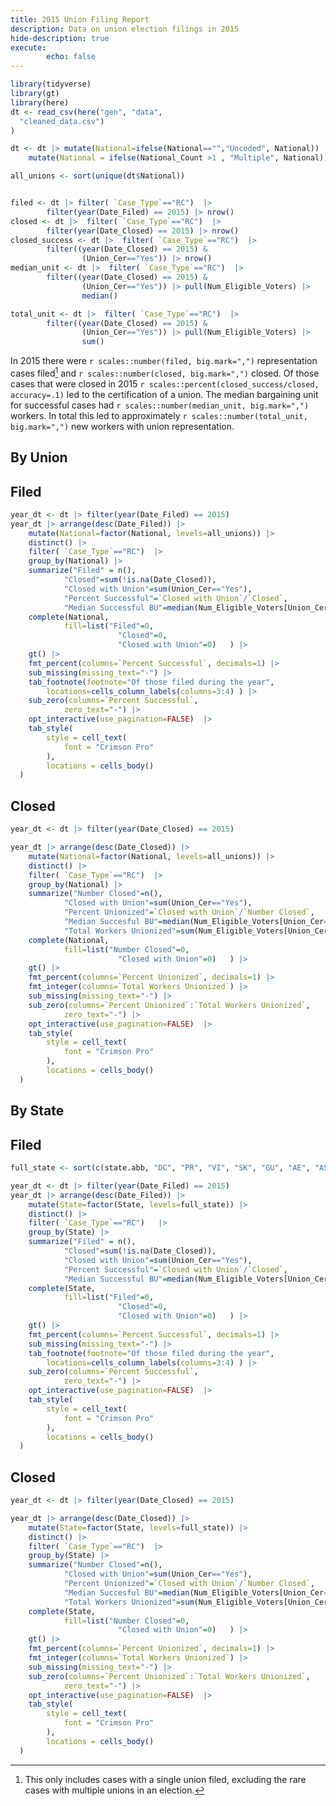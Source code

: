```yaml
---
title: 2015 Union Filing Report
description: Data on union election filings in 2015
hide-description: true 
execute:
        echo: false
---
```



```r

library(tidyverse)
library(gt)
library(here)
dt <- read_csv(here("gen", "data", 
  "cleaned_data.csv")
)

dt <- dt |> mutate(National=ifelse(National=="","Uncoded", National)) |> 
    mutate(National = ifelse(National_Count >1 , "Multiple", National))

all_unions <- sort(unique(dt$National))


filed <- dt |> filter( `Case_Type`=="RC")  |>
        filter(year(Date_Filed) == 2015) |> nrow()
closed <- dt |>  filter( `Case_Type`=="RC")  |>
        filter(year(Date_Closed) == 2015) |> nrow()
closed_success <- dt |>  filter( `Case_Type`=="RC")  |> 
        filter((year(Date_Closed) == 2015) &
                (Union_Cer=="Yes")) |> nrow()
median_unit <- dt |>  filter( `Case_Type`=="RC")  |> 
        filter((year(Date_Closed) == 2015) &
                (Union_Cer=="Yes")) |> pull(Num_Eligible_Voters) |>
                median()

total_unit <- dt |>  filter( `Case_Type`=="RC")  |> 
        filter((year(Date_Closed) == 2015) &
                (Union_Cer=="Yes")) |> pull(Num_Eligible_Voters) |>
                sum()

```

In 2015 there were `r scales::number(filed, big.mark=",")` representation cases filed[^note] and `r scales::number(closed, big.mark=",")` closed. Of those cases that were closed in 2015 `r scales::percent(closed_success/closed, accuracy=.1)` led to the certification of a union. The median bargaining unit for successful cases had `r scales::number(median_unit, big.mark=",")` workers. In total this led to approximately `r scales::number(total_unit, big.mark=",")` new workers with union representation. 

[^note]: This only includes cases with a single union filed, excluding the rare cases with multiple unions in an election. 

## By Union 




::: {.panel-tabset}

## Filed 
```r

year_dt <- dt |> filter(year(Date_Filed) == 2015)
year_dt |> arrange(desc(Date_Filed)) |> 
    mutate(National=factor(National, levels=all_unions)) |> 
    distinct() |> 
    filter( `Case_Type`=="RC")  |> 
    group_by(National) |> 
    summarize("Filed" = n(),
            "Closed"=sum(!is.na(Date_Closed)), 
            "Closed with Union"=sum(Union_Cer=="Yes"), 
            "Percent Successful"=`Closed with Union`/`Closed`, 
            "Median Successful BU"=median(Num_Eligible_Voters[Union_Cer=="Yes"], na.rm=T)) |>
    complete(National, 
            fill=list("Filed"=0, 
                        "Closed"=0, 
                        "Closed with Union"=0)   ) |> 
    gt() |> 
    fmt_percent(columns=`Percent Successful`, decimals=1) |> 
    sub_missing(missing_text="-") |> 
    tab_footnote(footnote="Of those filed during the year", 
        locations=cells_column_labels(columns=3:4) ) |> 
    sub_zero(columns=`Percent Successful`, 
            zero_text="-") |>
    opt_interactive(use_pagination=FALSE)  |> 
    tab_style(
        style = cell_text(
            font = "Crimson Pro"
        ),
        locations = cells_body()
  )

```


## Closed
```r
year_dt <- dt |> filter(year(Date_Closed) == 2015)

year_dt |> arrange(desc(Date_Closed)) |> 
    mutate(National=factor(National, levels=all_unions)) |> 
    distinct() |> 
    filter( `Case_Type`=="RC")  |> 
    group_by(National) |> 
    summarize("Number Closed"=n(), 
            "Closed with Union"=sum(Union_Cer=="Yes"), 
            "Percent Unionized"=`Closed with Union`/`Number Closed`, 
            "Median Succesful BU"=median(Num_Eligible_Voters[Union_Cer=="Yes"], na.rm=T), 
            "Total Workers Unionized"=sum(Num_Eligible_Voters[Union_Cer=="Yes"], na.rm=T)) |>
    complete(National, 
            fill=list("Number Closed"=0, 
                        "Closed with Union"=0)   ) |> 
    gt() |> 
    fmt_percent(columns=`Percent Unionized`, decimals=1) |> 
    fmt_integer(columns=`Total Workers Unionized`) |> 
    sub_missing(missing_text="-") |> 
    sub_zero(columns=`Percent Unionized`:`Total Workers Unionized`, 
            zero_text="-") |>
    opt_interactive(use_pagination=FALSE)  |> 
    tab_style(
        style = cell_text(
            font = "Crimson Pro"
        ),
        locations = cells_body()
  )


```

:::


## By State


::: {.panel-tabset}

## Filed 
```r
full_state <- sort(c(state.abb, "DC", "PR", "VI", "SK", "GU", "AE", "AS"))

year_dt <- dt |> filter(year(Date_Filed) == 2015)
year_dt |> arrange(desc(Date_Filed)) |> 
    mutate(State=factor(State, levels=full_state)) |> 
    distinct() |> 
    filter( `Case_Type`=="RC")   |> 
    group_by(State) |> 
    summarize("Filed" = n(),
            "Closed"=sum(!is.na(Date_Closed)), 
            "Closed with Union"=sum(Union_Cer=="Yes"), 
            "Percent Successful"=`Closed with Union`/`Closed`, 
            "Median Successful BU"=median(Num_Eligible_Voters[Union_Cer=="Yes"], na.rm=T)) |>
    complete(State, 
            fill=list("Filed"=0, 
                        "Closed"=0, 
                        "Closed with Union"=0)   ) |> 
    gt() |> 
    fmt_percent(columns=`Percent Successful`, decimals=1) |> 
    sub_missing(missing_text="-") |> 
    tab_footnote(footnote="Of those filed during the year", 
        locations=cells_column_labels(columns=3:4) ) |> 
    sub_zero(columns=`Percent Successful`, 
            zero_text="-") |>
    opt_interactive(use_pagination=FALSE)  |> 
    tab_style(
        style = cell_text(
            font = "Crimson Pro"
        ),
        locations = cells_body()
  )

```


## Closed
```r
year_dt <- dt |> filter(year(Date_Closed) == 2015)

year_dt |> arrange(desc(Date_Closed)) |> 
    mutate(State=factor(State, levels=full_state)) |> 
    distinct() |> 
    filter( `Case_Type`=="RC")  |> 
    group_by(State) |> 
    summarize("Number Closed"=n(), 
            "Closed with Union"=sum(Union_Cer=="Yes"), 
            "Percent Unionized"=`Closed with Union`/`Number Closed`, 
            "Median Succesful BU"=median(Num_Eligible_Voters[Union_Cer=="Yes"], na.rm=T), 
            "Total Workers Unionized"=sum(Num_Eligible_Voters[Union_Cer=="Yes"], na.rm=T)) |>
    complete(State, 
            fill=list("Number Closed"=0, 
                        "Closed with Union"=0)   ) |> 
    gt() |> 
    fmt_percent(columns=`Percent Unionized`, decimals=1) |> 
    fmt_integer(columns=`Total Workers Unionized`) |> 
    sub_missing(missing_text="-") |> 
    sub_zero(columns=`Percent Unionized`:`Total Workers Unionized`, 
            zero_text="-") |>
    opt_interactive(use_pagination=FALSE)  |> 
    tab_style(
        style = cell_text(
            font = "Crimson Pro"
        ),
        locations = cells_body()
  )


```

:::




